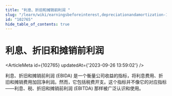 ```yaml
---
title: "利息、折旧和摊销前利润 "
slug: "/learn/wiki/earningsbeforeinterest,depreciationandamortization-102765"
id: "102765"
hide_table_of_contents: true
---
```



# 利息、折旧和摊销前利润 

<ArticleMeta id={102765} updatedAt={'2023-09-26 13:59:02'} />
<div className='border-solid border-b border-t-0 my-4 border-[var(--ifm-color-gray-300)]' />

利息、折旧和摊销前利润 (EBIDA) 是一个衡量公司收益的指标，将利息费用、折旧和摊销费用加回净利润。然而，它包括税费开支。这个指标并不像它的对应指标——利息、税、折旧和摊销前利润 (EBITDA) 那样被广泛认识和使用。
